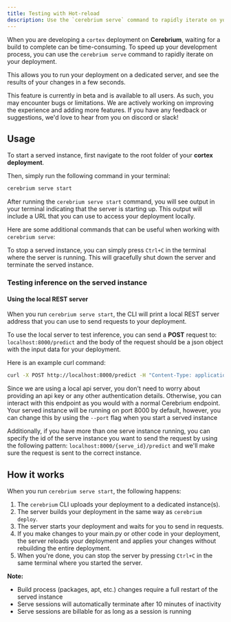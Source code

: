 ```yaml
---
title: Testing with Hot-reload
description: Use the `cerebrium serve` command to rapidly iterate on your code
---
```


When you are developing a `cortex` deployment on **Cerebrium**, waiting for a build to complete can be time-consuming. To speed up your development process, you can use the `cerebrium serve` command to rapidly iterate on your deployment.

This allows you to run your deployment on a dedicated server, and see the results of your changes in a few seconds.

<Note>
  This feature is currently in beta and is available to all users. As such, you
  may encounter bugs or limitations. We are actively working on improving the
  experience and adding more features. If you have any feedback or suggestions,
  we'd love to hear from you on discord or slack!
</Note>

## Usage

To start a served instance, first navigate to the root folder of your **cortex deployment**.

Then, simply run the following command in your terminal:

```bash
cerebrium serve start
```

After running the `cerebrium serve start` command, you will see output in your terminal indicating that the server is starting up. This output will include a URL that you can use to access your deployment locally.

Here are some additional commands that can be useful when working with `cerebrium serve`:

To stop a served instance, you can simply press `Ctrl+C` in the terminal where the server is running. This will gracefully shut down the server and terminate the served instance.

### Testing inference on the served instance

#### Using the local REST server

When you run `cerebrium serve start`, the CLI will print a local REST server address that you can use to send requests to your deployment.

To use the local server to test inference, you can send a **POST** request to: `localhost:8000/predict`
and the body of the request should be a json object with the input data for your deployment.

Here is an example curl command:

```bash
curl -X POST http://localhost:8000/predict -H "Content-Type: application/json" --data '{"prompt": "this is my input data"}'
```

Since we are using a local api server, you don't need to worry about providing an api key or any other authentication details.
Otherwise, you can interact with this endpoint as you would with a normal Cerebrium endpoint.
Your served instance will be running on port 8000 by default, however, you can change this by using the `--port` flag when you start a served instance

Additionally, if you have more than one serve instance running, you can specify the id of the serve instance you want to send the request by using the following pattern: `localhost:8000/{serve_id}/predict` and we'll make sure the request is sent to the correct instance.

## How it works

When you run `cerebrium serve start`, the following happens:

1. The `cerebrium` CLI uploads your deployment to a dedicated instance(s).
2. The server builds your deployment in the same way as `cerebrium deploy`.
3. The server starts your deployment and waits for you to send in requests.
4. If you make changes to your main.py or other code in your deployment, the server reloads your deployment and applies your changes without rebuilding the entire deployment.
5. When you're done, you can stop the server by pressing `Ctrl+C` in the same terminal where you started the server.

**Note:**

- Build process (packages, apt, etc.) changes require a full restart of the served instance
- Serve sessions will automatically terminate after 10 minutes of inactivity
- Serve sessions are billable for as long as a session is running
